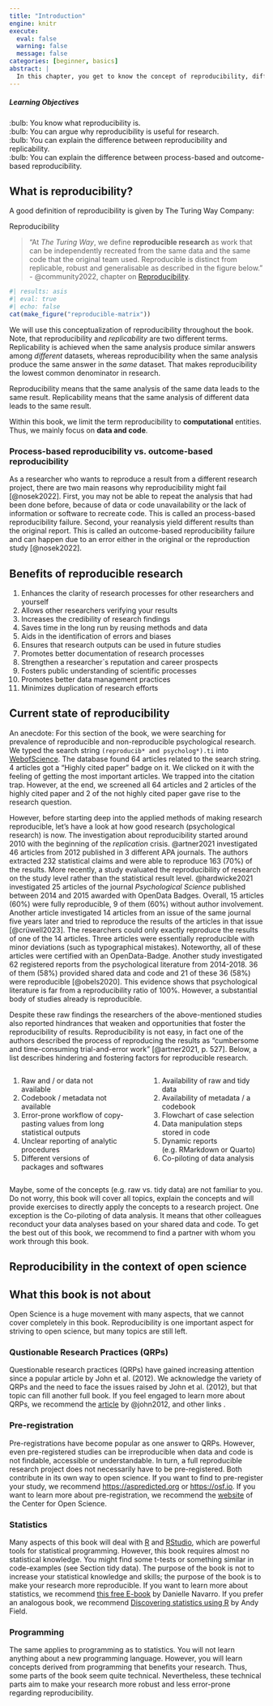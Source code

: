 ```yaml
---
title: "Introduction"
engine: knitr
execute:
  eval: false
  warning: false
  message: false
categories: [beginner, basics]
abstract: |
  In this chapter, you get to know the concept of reproducibility, different types of reproducibility and related but somewhat different concepts.
---
```


::: {.callout-tip appearance="minimal"}
<h5>Learning Objectives</h5>

:bulb: You know what reproducibility is.<br>
:bulb: You can argue why reproducibility is useful for research.<br>
:bulb: You can explain the difference between reproducibility and replicability.<br>
:bulb: You can explain the difference between process-based and outcome-based reproducibility.
:::

## What is reproducibility?

A good definition of reproducibility is given by The Turing Way Company:

Reproducibility

> "At *The Turing Way*, we define **reproducible research** as work that can be independently recreated from the same data and the same code that the original team used.
> Reproducible is distinct from replicable, robust and generalisable as described in the figure below."
> - @community2022, chapter on [Reproducibility](https://the-turing-way.netlify.app/reproducible-research/overview/overview-definitions).

```r
#| results: asis
#| eval: true
#| echo: false
cat(make_figure("reproducible-matrix"))
```

We will use this conceptualization of reproducibility throughout the book.
Note, that reproducibility and *replicability* are two different terms.
Replicability is achieved when the same analysis produce similar answers among *different* datasets, whereas reproducibility when the same analysis produce the same answer in the *same* dataset.
That makes reproducibility the lowest common denominator in research.

::: {.callout-warning title="Reproducibility vs. Replicability"}
Reproducibility means that the same analysis of the same data leads to the same result.
Replicability means that the same analysis of different data leads to the same result.
:::

::: {.callout-note}
Within this book, we limit the term reproducibility to **computational** entities.
Thus, we mainly focus on **data and code**.
:::

### Process-based reproducibility vs. outcome-based reproducibility

As a researcher who wants to reproduce a result from a different research project, there are two main reasons why reproducibility might fail [@nosek2022].
First, you may not be able to repeat the analysis that had been done before, because of data or code unavailability or the lack of information or software to recreate code.
This is called an process-based reproducibility failure. Second, your reanalysis yield different results than the original report.
This is called an outcome-based reproducibility failure and can happen due to an error either in the original or the reproduction study [@nosek2022].

## Benefits of reproducible research

1. Enhances the clarity of research processes for other researchers and yourself
1. Allows other researchers verifying your results
1. Increases the credibility of research findings
1. Saves time in the long run by reusing methods and data
1. Aids in the identification of errors and biases
1. Ensures that research outputs can be used in future studies
1. Promotes better documentation of research processes
1. Strengthen a researcher`s reputation and career prospects
1. Fosters public understanding of scientific processes
1. Promotes better data management practices
1. Minimizes duplication of research efforts

## Current state of reproducibility

An anecdote:
For this section of the book, we were searching for prevalence of reproducible and non-reproducible psychological research.
We typed the search string `(reproducib* and psycholog*).ti` into [WebofScience](https://www.webofscience.com/).
The database found 64 articles related to the search string.
4 articles got a "Highly cited paper" badge on it.
We clicked on it with the feeling of getting the most important articles.
We trapped into the citation trap.
However, at the end, we screened all 64 articles and 2 articles of the highly cited paper and 2 of the not highly cited paper gave rise to the research question.

However, before starting deep into the applied methods of making research reproducible, let's have a look at how good research (psychological research) is now.
The investigation about reproducibility started around 2010 with the beginning of the *replication* crisis.
@artner2021 investigated 46 articles from 2012 published in 3 different APA journals.
The authors extracted 232 statistical claims and were able to reproduce 163 (70%) of the results.
More recently, a study evaluated the reproducibility of research on the study level rather than the statistical result level.
@hardwicke2021 investigated 25 articles of the journal *Psychological Science* published between 2014 and 2015 awarded with OpenData Badges.
Overall, 15 articles (60%) were fully reproducible, 9 of them (60%) without author involvement.
Another article investigated 14 articles from an issue of the same journal five years later and tried to reproduce the results of the articles in that issue [@crüwell2023].
The researchers could only exactly reproduce the results of one of the 14 articles.
Three articles were essentially reproducible with minor deviations (such as typographical mistakes).
Noteworthy, all of these articles were certified with an OpenData-Badge.
Another study investigated 62 registered reports from the psychological literature from 2014-2018.
36 of them (58%) provided shared data and code and 21 of these 36 (58%) were reproducible [@obels2020].
This evidence shows that psychological literature is far from a reproducibility ratio of 100%.
However, a substantial body of studies already is reproducible.

Despite these raw findings the researchers of the above-mentioned studies also reported hindrances that weaken and opportunities that foster the reproducibility of results.
Reproducibility is not easy, in fact one of the authors described the process of reproducing the results as "cumbersome and time-consuming trial-and-error work" [@artner2021, p. 527].
Below, a list describes hindering and fostering factors for reproducible research.

:::: columns

::: {.column width="49%"}
::: {.callout-important title="What hinders reproducibility?"}
1. Raw and / or data not available
1. Codebook / metadata not available
1. Error-prone workflow of copy-pasting values from long statistical outputs
1. Unclear reporting of analytic procedures
1. Different versions of packages and softwares
:::
:::

::: {.column width="2%"}
:::

::: {.column width="49%"}
::: {.callout-tip title="What fosters reproducibility?"}
1. Availability of raw and tidy data
1. Availability of metadata / a codebook
1. Flowchart of case selection
1. Data manipulation steps stored in code
1. Dynamic reports (e.g. RMarkdown or Quarto)
1. Co-piloting of data analysis
:::
:::

::::

Maybe, some of the concepts (e.g. raw vs. tidy data) are not familiar to you.
Do not worry, this book will cover all topics, explain the concepts and will provide exercises to directly apply the concepts to a research project.
One exception is the Co-piloting of data analysis.
It means that other colleagues reconduct your data analyses based on your shared data and code.
To get the best out of this book, we recommend to find a partner with whom you work through this book.

## Reproducibility in the context of open science

## What this book is not about

Open Science is a huge movement with many aspects, that we cannot cover completely in this book.
Reproducibility is one important aspect for striving to open science, but many topics are still left.

### Qustionable Research Practices (QRPs)

Questionable research practices (QRPs) have gained increasing attention since a popular article by John et al. (2012).
We acknowledge the variety of QRPs and the need to face the issues raised by John et al. (2012), but that topic can fill another full book.
If you feel engaged to learn more about QRPs, we recommend the [article](https://doi.org/10.1177/0956797611430953) by @john2012, and other links <!--# Links will be inserted soon -->.

### Pre-registration

Pre-registrations have become popular as one answer to QRPs.
However, even pre-registered studies can be irreproducible when data and code is not findable, accessible or understandable.
In turn, a full reproducible research project does not necessarily have to be pre-registered.
Both contribute in its own way to open science.
If you want to find to pre-register your study, we recommend <https://aspredicted.org> or <https://osf.io>.
If you want to learn more about pre-registration, we recommend the [website](https://www.cos.io/initiatives/prereg) of the Center for Open Science.

### Statistics

Many aspects of this book will deal with [R](https://www.r-project.org) and [RStudio](https://posit.co/download/rstudio-desktop/), which are powerful tools for statistical programming.
However, this book requires almost no statistical knowledge.
You might find some t-tests or something similar in code-examples (see Section tidy data).
The purpose of the book is not to increase your statistical knowledge and skills; the purpose of the book is to make your research more reproducible.
If you want to learn more about statistics, we recommend [this free E-book](https://learningstatisticswithr.com/lsr-0.6.pdf) by Danielle Navarro.
If you prefer an analogous book, we recommend [Discovering statistics using R](https://uk.sagepub.com/en-gb/eur/discovering-statistics-using-r/book236067) by Andy Field.

### Programming

The same applies to programming as to statistics.
You will not learn anything about a new programming language.
However, you will learn concepts derived from programming that benefits your research.
Thus, some parts of the book seem quite technical.
Nevertheless, these technical parts aim to make your research more robust and less error-prone regarding reproducibility.